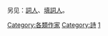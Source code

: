 {{Catnav|頁面分類|人文學科|文学|文學體裁|詩}}
{{Catnav|頁面分類|人文學科|文学|作家|各类作家}}

{{Commons category|Poets}}
{{Catmore}}

另见：[[詞人|詞人]]、[[填詞人|填詞人]]。

[[Category:各類作家|Category:各類作家]]
[[Category:詩|Category:詩]]
[[Category:文化創意類|1]]